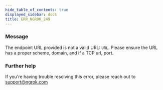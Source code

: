 ```yaml
---
hide_table_of_contents: true
displayed_sidebar: docs
title: ERR_NGROK_249
---
```




### Message

The endpoint URL provided is not a valid URL: `URL`. Please ensure the URL has a proper scheme, domain, and if a TCP url, port.

<ErrorDetails error="err_ngrok_249" />

### Further help

If you're having trouble resolving this error, please reach out to [support@ngrok.com](mailto:support@ngrok.com?subject=Help%20with%20ERR_NGROK_249)
